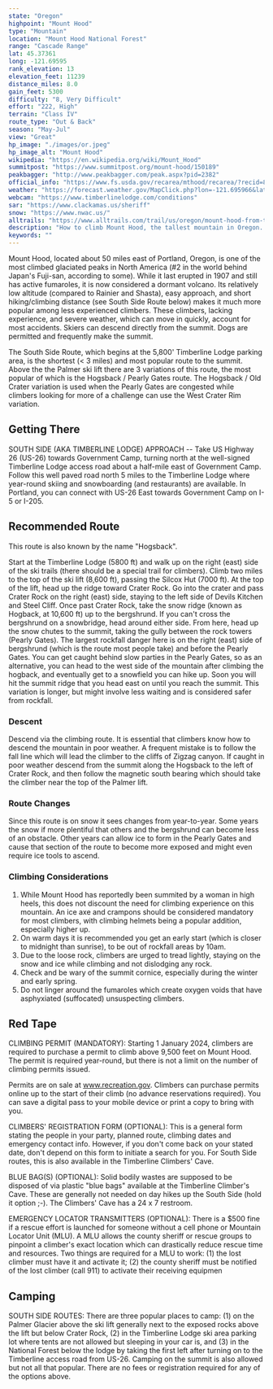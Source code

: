 ```yaml
---
state: "Oregon"
highpoint: "Mount Hood"
type: "Mountain"
location: "Mount Hood National Forest"
range: "Cascade Range"
lat: 45.37361
long: -121.69595
rank_elevation: 13
elevation_feet: 11239
distance_miles: 8.0
gain_feet: 5300
difficulty: "8, Very Difficult"
effort: "222, High"
terrain: "Class IV"
route_type: "Out & Back"
season: "May-Jul"
view: "Great"
hp_image: "./images/or.jpeg"
hp_image_alt: "Mount Hood"
wikipedia: "https://en.wikipedia.org/wiki/Mount_Hood"
summitpost: "https://www.summitpost.org/mount-hood/150189"
peakbagger: "http://www.peakbagger.com/peak.aspx?pid=2382"
official_info: "https://www.fs.usda.gov/recarea/mthood/recarea/?recid=80001"
weather: "https://forecast.weather.gov/MapClick.php?lon=-121.695966&lat=45.373496"
webcam: "https://www.timberlinelodge.com/conditions"
sar: "https://www.clackamas.us/sheriff"
snow: "https://www.nwac.us/"
alltrails: "https://www.alltrails.com/trail/us/oregon/mount-hood-from-timberline"
description: "How to climb Mount Hood, the tallest mountain in Oregon. Using the South Side Route, you can climb Mount Hood to reach the Oregon high point."
keywords: ""
---
```


Mount Hood, located about 50 miles east of Portland, Oregon, is one of the most climbed glaciated peaks in North America (#2 in the world behind Japan's Fuji-san, according to some). While it last erupted in 1907 and still has active fumaroles, it is now considered a dormant volcano. Its relatively low altitude (compared to Rainier and Shasta), easy approach, and short hiking/climbing distance (see South Side Route below) makes it much more popular among less experienced climbers. These climbers, lacking experience, and severe weather, which can move in quickly, account for most accidents. Skiers can descend directly from the summit. Dogs are permitted and frequently make the summit.

The South Side Route, which begins at the 5,800' Timberline Lodge parking area, is the shortest (< 3 miles) and most popular route to the summit. Above the the Palmer ski lift there are 3 variations of this route, the most popular of which is the Hogsback / Pearly Gates route. The Hogsback / Old Crater variation is used when the Pearly Gates are congested while climbers looking for more of a challenge can use the West Crater Rim variation.

## Getting There
SOUTH SIDE (AKA TIMBERLINE LODGE) APPROACH -- Take US Highway 26 (US-26) towards Government Camp, turning north at the well-signed Timberline Lodge access road about a half-mile east of Government Camp. Follow this well paved road north 5 miles to the Timberline Lodge where year-round skiing and snowboarding (and restaurants) are available. In Portland, you can connect with US-26 East towards Government Camp on I-5 or I-205.

## Recommended Route
This route is also known by the name "Hogsback".

Start at the Timberline Lodge (5800 ft) and walk up on the right (east) side of the ski trails (there should be a special trail for climbers). Climb two miles to the top of the ski lift (8,600 ft), passing the Silcox Hut (7000 ft). At the top of the lift, head up the ridge toward Crater Rock. Go into the crater and pass Crater Rock on the right (east) side, staying to the left side of Devils Kitchen and Steel Cliff. Once past Crater Rock, take the snow ridge (known as Hogback, at 10,600 ft) up to the bergshrund. If you can't cross the bergshrund on a snowbridge, head around either side. From here, head up the snow chutes to the summit, taking the gully between the rock towers (Pearly Gates). The largest rockfall danger here is on the right (east) side of bergshrund (which is the route most people take) and before the Pearly Gates. You can get caught behind slow parties in the Pearly Gates, so as an alternative, you can head to the west side of the mountain after climbing the hogback, and eventually get to a snowfield you can hike up. Soon you will hit the summit ridge that you head east on until you reach the summit. This variation is longer, but might involve less waiting and is considered safer from rockfall.

### Descent
Descend via the climbing route. It is essential that climbers know how to descend the mountain in poor weather. A frequent mistake is to follow the fall line which will lead the climber to the cliffs of Zigzag canyon. If caught in poor weather descend from the summit along the Hogsback to the left of Crater Rock, and then follow the magnetic south bearing which should take the climber near the top of the Palmer lift.

### Route Changes
Since this route is on snow it sees changes from year-to-year. Some years the snow if more plentiful that others and the bergshrund can become less of an obstacle. Other years can allow ice to form in the Pearly Gates and cause that section of the route to become more exposed and might even require ice tools to ascend.

### Climbing Considerations
1. While Mount Hood has reportedly been summited by a woman in high heels, this does not discount the need for climbing experience on this mountain. An ice axe and crampons should be considered mandatory for most climbers, with climbing helmets being a popular addition, especially higher up.
2. On warm days it is recommended you get an early start (which is closer to midnight than sunrise), to be out of rockfall areas by 10am.
3. Due to the loose rock, climbers are urged to tread lightly, staying on the snow and ice while climbing and not dislodging any rock.
4. Check and be wary of the summit cornice, especially during the winter and early spring.
5. Do not linger around the fumaroles which create oxygen voids that have asphyxiated (suffocated) unsuspecting climbers.

## Red Tape
CLIMBING PERMIT (MANDATORY): Starting 1 January 2024, climbers are required to purchase a permit to climb above 9,500 feet on Mount Hood. The permit is required year-round, but there is not a limit on the number of climbing permits issued.

Permits are on sale at www.recreation.gov.  Climbers can purchase permits online up to the start of their climb (no advance reservations required). You can save a digital pass to your mobile device or print a copy to bring with you.

CLIMBERS' REGISTRATION FORM (OPTIONAL): This is a general form stating the people in your party, planned route, climbing dates and emergency contact info. However, if you don't come back on your stated date, don't depend on this form to initiate a search for you. For South Side routes, this is also available in the Timberline Climbers' Cave.

BLUE BAG(S) (OPTIONAL): Solid bodily wastes are supposed to be disposed of via plastic "blue bags" available at the Timberline Climber's Cave. These are generally not needed on day hikes up the South Side (hold it option ;-). The Climbers' Cave has a 24 x 7 restroom.

EMERGENCY LOCATOR TRANSMITTERS (OPTIONAL): There is a $500 fine if a rescue effort is launched for someone without a cell phone or Mountain Locator Unit (MLU). A MLU allows the county sheriff or rescue groups to pinpoint a climber's exact location which can drastically reduce rescue time and resources. Two things are required for a MLU to work: (1) the lost climber must have it and activate it; (2) the county sheriff must be notified of the lost climber (call 911) to activate their receiving equipmen

## Camping
SOUTH SIDE ROUTES: There are three popular places to camp: (1) on the Palmer Glacier above the ski lift generally next to the exposed rocks above the lift but below Crater Rock, (2) in the Timberline Lodge ski area parking lot where tents are not allowed but sleeping in your car is, and (3) in the National Forest below the lodge by taking the first left after turning on to the Timberline access road from US-26. Camping on the summit is also allowed but not all that popular. There are no fees or registration required for any of the options above.
